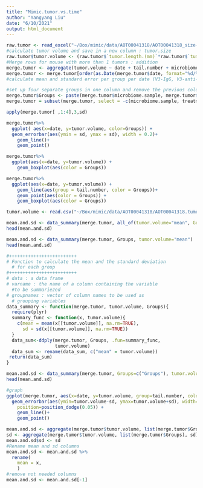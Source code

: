```yaml
---
title: "Mimic.tumor.vs.time"
author: "Yangyang Liu"
date: "6/10/2021"
output: html_document
---
```


```r
raw.tumor <- read_excel("~/Box/mimic/data/AOT00041318/AOT00041318_size-measurements.xlsx")
#calculate tumor volume and save in a new column : tumor.size
raw.tumor$tumor.volume <- (raw.tumor$`tumor.length.(mm)`*raw.tumor$`tumor.width.(mm)`*raw.tumor$`tumor.width.(mm)`)/2
#Merge rows for mouse with more than 1 tumors : addition
merge.tumor <- aggregate(tumor.volume ~ date + tail.number + microbiome.sample + treatment, FUN = sum, data=raw.tumor)
merge.tumor <- merge.tumor[order(as.Date(merge.tumor$date, format="%d/%m/%Y")),]
#calculate mean and standard error per group per date (V3-IgG, V3-anti-PD1, V4-IgG, V4-anti-PD-1) -yet to be done

#set up four separate groups in one column and remove the previous columns
merge.tumor$Groups <- paste(merge.tumor$microbiome.sample, merge.tumor$treatment)
merge.tumor = subset(merge.tumor, select = -c(microbiome.sample, treatment) )


```

```r
apply(merge.tumor[ ,1:4],3,sd)

merge.tumor%>%
  ggplot( aes(x=date, y=tumor.volume, color=Groups)) +
  geom_errorbar(aes(ymin = sd, ymax = sd), width = 0.2)+      
    geom_line()+
    geom_point()
```
    
    
```r
merge.tumor%>%
  ggplot(aes(x=date, y=tumor.volume)) +
    geom_boxplot(aes(color = Groups))
```
```r
merge.tumor%>%
  ggplot(aes(x=date, y=tumor.volume)) +
    geom_line(aes(group = tail.number, color = Groups))+
    geom_point(aes(color = Groups)) +
    geom_boxplot(aes(color = Groups))

```


```r
tumor.volume <- read.csv("~/Box/mimic/data/AOT00041318/AOT00041318.tumor.size.calculated.csv")

mean.and.sd <- data_summary(merge.tumor, all_of(tumor.volume="mean", Groups=c("Groups","tail.number")))
head(mean.and.sd)

mean.and.sd <- data_summary(merge.tumor, Groups, tumor.volume="mean")
head(mean.and.sd)

#+++++++++++++++++++++++++
# Function to calculate the mean and the standard deviation
  # for each group
#+++++++++++++++++++++++++
# data : a data frame
# varname : the name of a column containing the variable
  #to be summariezed
# groupnames : vector of column names to be used as
  # grouping variables
data_summary <- function(merge.tumor, tumor.volume, Groups){
  require(plyr)
  summary_func <- function(x, tumor.volume){
    c(mean = mean(x[[tumor.volume]], na.rm=TRUE),
      sd = sd(x[[tumor.volume]], na.rm=TRUE))
  }
  data_sum<-ddply(merge.tumor, Groups, .fun=summary_func,
                  tumor.volume)
  data_sum <- rename(data_sum, c("mean" = tumor.volume))
 return(data_sum)
}

mean.and.sd <- data_summary(merge.tumor, Groups=c("Groups"), tumor.volume="mean")
head(mean.and.sd)

#graph
ggplot(merge.tumor, aes(x=date, y=tumor.volume, group=tail.number, color=Groups)) + 
  geom_errorbar(aes(ymin=tumor.volume-sd, ymax=tumor.volume+sd), width=.1, 
    position=position_dodge(0.05)) +
    geom_line()+
    geom_point()
```

```r
mean.and.sd <- aggregate(merge.tumor$tumor.volume, list(merge.tumor$Groups), mean)
sd <- aggregate(merge.tumor$tumor.volume, list(merge.tumor$Groups), sd)
mean.and.sd$sd <- sd
#Rename mean and sd columns
mean.and.sd <- mean.and.sd %>% 
  rename(
    mean = x, 
    )
#remove not needed columns
mean.and.sd <- mean.and.sd[-1]
```

